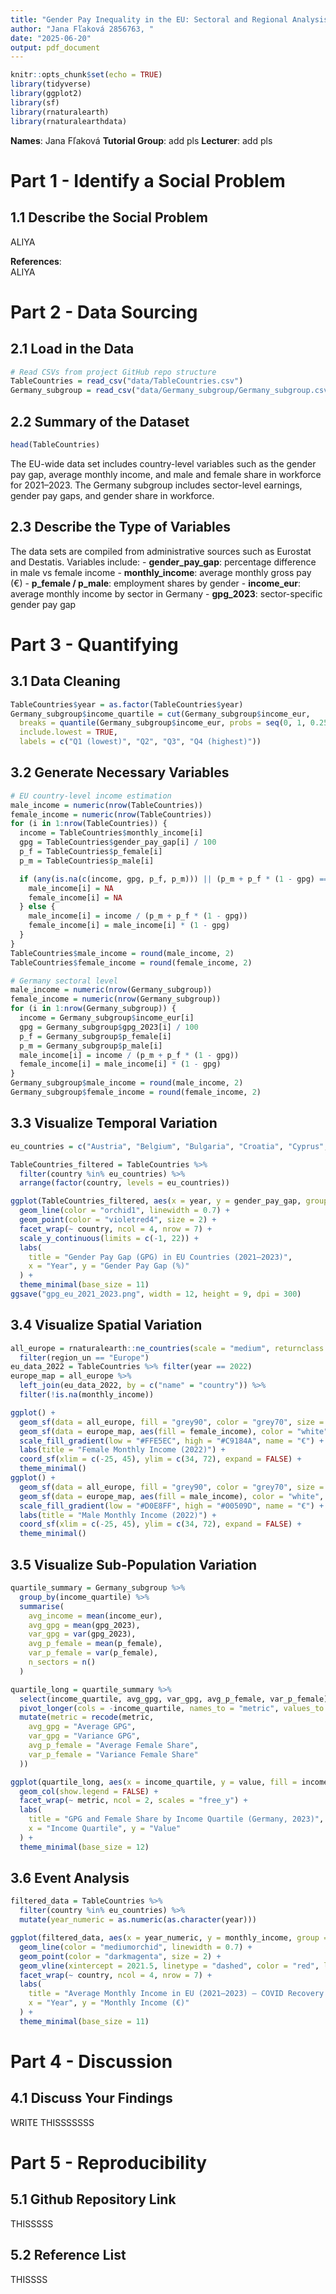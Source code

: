 ```yaml
---
title: "Gender Pay Inequality in the EU: Sectoral and Regional Analysis"
author: "Jana Fľaková 2856763, "
date: "2025-06-20"
output: pdf_document
---
```


```r
knitr::opts_chunk$set(echo = TRUE)
library(tidyverse)
library(ggplot2)
library(sf)
library(rnaturalearth)
library(rnaturalearthdata)
```


**Names**: Jana Fľaková 
**Tutorial Group**: add pls
**Lecturer**: add pls  

# Part 1 - Identify a Social Problem

## 1.1 Describe the Social Problem

ALIYA

**References**:  
ALIYA 

# Part 2 - Data Sourcing

## 2.1 Load in the Data

```r
# Read CSVs from project GitHub repo structure
TableCountries = read_csv("data/TableCountries.csv")
Germany_subgroup = read_csv("data/Germany_subgroup/Germany_subgroup.csv")
```

## 2.2 Summary of the Dataset

```r
head(TableCountries)
```

The EU-wide data set includes country-level variables such as the gender pay gap, average monthly income, and male and female share in workforce for 2021–2023. The Germany subgroup includes sector-level earnings, gender pay gaps, and gender share in workforce.

## 2.3 Describe the Type of Variables

The data sets are compiled from administrative sources such as Eurostat and Destatis. Variables include:
- **gender_pay_gap**: percentage difference in male vs female income
- **monthly_income**: average monthly gross pay (€)
- **p_female / p_male**: employment shares by gender
- **income_eur**: average monthly income by sector in Germany
- **gpg_2023**: sector-specific gender pay gap

# Part 3 - Quantifying

## 3.1 Data Cleaning

```r
TableCountries$year = as.factor(TableCountries$year)
Germany_subgroup$income_quartile = cut(Germany_subgroup$income_eur,
  breaks = quantile(Germany_subgroup$income_eur, probs = seq(0, 1, 0.25), na.rm = TRUE),
  include.lowest = TRUE,
  labels = c("Q1 (lowest)", "Q2", "Q3", "Q4 (highest)"))
```

## 3.2 Generate Necessary Variables

```r
# EU country-level income estimation
male_income = numeric(nrow(TableCountries))
female_income = numeric(nrow(TableCountries))
for (i in 1:nrow(TableCountries)) {
  income = TableCountries$monthly_income[i]
  gpg = TableCountries$gender_pay_gap[i] / 100
  p_f = TableCountries$p_female[i]
  p_m = TableCountries$p_male[i]

  if (any(is.na(c(income, gpg, p_f, p_m))) || (p_m + p_f * (1 - gpg) == 0)) {
    male_income[i] = NA
    female_income[i] = NA
  } else {
    male_income[i] = income / (p_m + p_f * (1 - gpg))
    female_income[i] = male_income[i] * (1 - gpg)
  }
}
TableCountries$male_income = round(male_income, 2)
TableCountries$female_income = round(female_income, 2)
```

```r
# Germany sectoral level
male_income = numeric(nrow(Germany_subgroup))
female_income = numeric(nrow(Germany_subgroup))
for (i in 1:nrow(Germany_subgroup)) {
  income = Germany_subgroup$income_eur[i]
  gpg = Germany_subgroup$gpg_2023[i] / 100
  p_f = Germany_subgroup$p_female[i]
  p_m = Germany_subgroup$p_male[i]
  male_income[i] = income / (p_m + p_f * (1 - gpg))
  female_income[i] = male_income[i] * (1 - gpg)
}
Germany_subgroup$male_income = round(male_income, 2)
Germany_subgroup$female_income = round(female_income, 2)
```

## 3.3 Visualize Temporal Variation

```r
eu_countries = c("Austria", "Belgium", "Bulgaria", "Croatia", "Cyprus", "Czechia", "Denmark", "Estonia", "Finland", "France", "Germany", "Greece", "Hungary", "Ireland", "Italy", "Latvia", "Lithuania", "Luxembourg", "Malta", "Netherlands", "Poland", "Portugal", "Romania", "Slovakia", "Slovenia", "Spain", "Sweden")

TableCountries_filtered = TableCountries %>%
  filter(country %in% eu_countries) %>%
  arrange(factor(country, levels = eu_countries))

ggplot(TableCountries_filtered, aes(x = year, y = gender_pay_gap, group = 1)) +
  geom_line(color = "orchid1", linewidth = 0.7) +
  geom_point(color = "violetred4", size = 2) +
  facet_wrap(~ country, ncol = 4, nrow = 7) +
  scale_y_continuous(limits = c(-1, 22)) +
  labs(
    title = "Gender Pay Gap (GPG) in EU Countries (2021–2023)",
    x = "Year", y = "Gender Pay Gap (%)"
  ) +
  theme_minimal(base_size = 11)
ggsave("gpg_eu_2021_2023.png", width = 12, height = 9, dpi = 300)
```

## 3.4 Visualize Spatial Variation

```r
all_europe = rnaturalearth::ne_countries(scale = "medium", returnclass = "sf") %>%
  filter(region_un == "Europe")
eu_data_2022 = TableCountries %>% filter(year == 2022)
europe_map = all_europe %>%
  left_join(eu_data_2022, by = c("name" = "country")) %>%
  filter(!is.na(monthly_income))

ggplot() +
  geom_sf(data = all_europe, fill = "grey90", color = "grey70", size = 0.2) +
  geom_sf(data = europe_map, aes(fill = female_income), color = "white", size = 0.3) +
  scale_fill_gradient(low = "#FFE5EC", high = "#C9184A", name = "€") +
  labs(title = "Female Monthly Income (2022)") +
  coord_sf(xlim = c(-25, 45), ylim = c(34, 72), expand = FALSE) +
  theme_minimal()
ggplot() +
  geom_sf(data = all_europe, fill = "grey90", color = "grey70", size = 0.2) +
  geom_sf(data = europe_map, aes(fill = male_income), color = "white", size = 0.3) +
  scale_fill_gradient(low = "#D0E8FF", high = "#00509D", name = "€") +
  labs(title = "Male Monthly Income (2022)") +
  coord_sf(xlim = c(-25, 45), ylim = c(34, 72), expand = FALSE) +
  theme_minimal()
```

## 3.5 Visualize Sub-Population Variation

```r
quartile_summary = Germany_subgroup %>%
  group_by(income_quartile) %>%
  summarise(
    avg_income = mean(income_eur),
    avg_gpg = mean(gpg_2023),
    var_gpg = var(gpg_2023),
    avg_p_female = mean(p_female),
    var_p_female = var(p_female),
    n_sectors = n()
  )

quartile_long = quartile_summary %>%
  select(income_quartile, avg_gpg, var_gpg, avg_p_female, var_p_female) %>%
  pivot_longer(cols = -income_quartile, names_to = "metric", values_to = "value") %>%
  mutate(metric = recode(metric,
    avg_gpg = "Average GPG",
    var_gpg = "Variance GPG",
    avg_p_female = "Average Female Share",
    var_p_female = "Variance Female Share"
  ))

ggplot(quartile_long, aes(x = income_quartile, y = value, fill = income_quartile)) +
  geom_col(show.legend = FALSE) +
  facet_wrap(~ metric, ncol = 2, scales = "free_y") +
  labs(
    title = "GPG and Female Share by Income Quartile (Germany, 2023)",
    x = "Income Quartile", y = "Value"
  ) +
  theme_minimal(base_size = 12)
```

## 3.6 Event Analysis

```r
filtered_data = TableCountries %>%
  filter(country %in% eu_countries) %>%
  mutate(year_numeric = as.numeric(as.character(year)))

ggplot(filtered_data, aes(x = year_numeric, y = monthly_income, group = 1)) +
  geom_line(color = "mediumorchid", linewidth = 0.7) +
  geom_point(color = "darkmagenta", size = 2) +
  geom_vline(xintercept = 2021.5, linetype = "dashed", color = "red", linewidth = 0.5) +
  facet_wrap(~ country, ncol = 4, nrow = 7) +
  labs(
    title = "Average Monthly Income in EU (2021–2023) — COVID Recovery Marked",
    x = "Year", y = "Monthly Income (€)"
  ) +
  theme_minimal(base_size = 11)
```

# Part 4 - Discussion

## 4.1 Discuss Your Findings

WRITE THISSSSSSS

# Part 5 - Reproducibility

## 5.1 Github Repository Link
THISSSSS

## 5.2 Reference List
THISSSS

